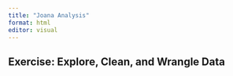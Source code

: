 ```yaml
---
title: "Joana Analysis"
format: html
editor: visual
---
```


## Exercise: Explore, Clean, and Wrangle Data
